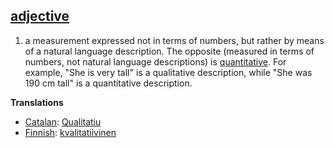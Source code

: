 ==[[adjective]]==

#a measurement expressed not in terms of numbers, but rather by means of a natural language description. The opposite (measured in terms of numbers, not natural language descriptions) is [[quantitative]]. For example, "She is very tall" is a qualitative description, while "She was 190 cm tall" is a quantitative description.

'''Translations'''

*[[Catalan]]: [[Qualitatiu]]
*[[Finnish]]: [[kvalitatiivinen]]